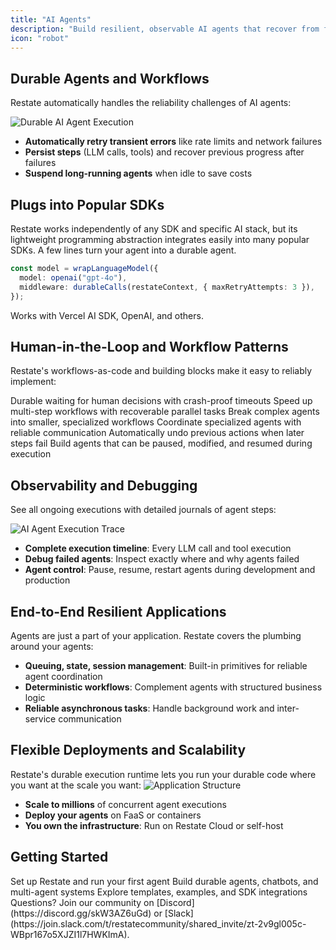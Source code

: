 ```yaml
---
title: "AI Agents"
description: "Build resilient, observable AI agents that recover from failures and handle complex multi-step tasks."
icon: "robot"
---
```


## Durable Agents and Workflows

Restate automatically handles the reliability challenges of AI agents:

<img src="/img/usecases/agents/durable-execution-animation-agents.gif" alt="Durable AI Agent Execution" />

- **Automatically retry transient errors** like rate limits and network failures
- **Persist steps** (LLM calls, tools) and recover previous progress after failures  
- **Suspend long-running agents** when idle to save costs

## Plugs into Popular SDKs

Restate works independently of any SDK and specific AI stack, but its lightweight programming abstraction integrates easily into many popular SDKs. A few lines turn your agent into a durable agent.

```typescript {"CODE_LOAD::ts/src/usecases/agents/weather-agent.ts#here"} 
const model = wrapLanguageModel({
  model: openai("gpt-4o"),
  middleware: durableCalls(restateContext, { maxRetryAttempts: 3 }),
});
```

Works with Vercel AI SDK, OpenAI, and others.

## Human-in-the-Loop and Workflow Patterns

Restate's workflows-as-code and building blocks make it easy to reliably implement:

<CardGroup cols={3}>
    <Card title="Human Approval" icon="user-check">
        Durable waiting for human decisions with crash-proof timeouts
    </Card>
    <Card title="Parallelization" icon="arrows-split-up-and-left">
        Speed up multi-step workflows with recoverable parallel tasks
    </Card>
    <Card title="Sub-workflows" icon="sitemap">
        Break complex agents into smaller, specialized workflows
    </Card>
    <Card title="Multi-agent Orchestration" icon="users-gear">
        Coordinate specialized agents with reliable communication
    </Card>
    <Card title="Compensation Patterns" icon="arrow-rotate-left">
        Automatically undo previous actions when later steps fail
    </Card>
    <Card title="Interruptible Agents" icon="hand">
        Build agents that can be paused, modified, and resumed during execution
    </Card>
</CardGroup>

## Observability and Debugging

See all ongoing executions with detailed journals of agent steps:

<Frame>
<img src="/img/usecases/agents/observability.png" alt="AI Agent Execution Trace" />
</Frame>

- **Complete execution timeline**: Every LLM call and tool execution
- **Debug failed agents**: Inspect exactly where and why agents failed
- **Agent control**: Pause, resume, restart agents during development and production

## End-to-End Resilient Applications

Agents are just a part of your application. Restate covers the plumbing around your agents:

- **Queuing, state, session management**: Built-in primitives for reliable agent coordination
- **Deterministic workflows**: Complement agents with structured business logic  
- **Reliable asynchronous tasks**: Handle background work and inter-service communication

## Flexible Deployments and Scalability

Restate's durable execution runtime lets you run your durable code where you want at the scale you want:
<img src="/img/tour/app_layout.svg" alt="Application Structure"/>

- **Scale to millions** of concurrent agent executions
- **Deploy your agents** on FaaS or containers
- **You own the infrastructure**: Run on Restate Cloud or self-host

## Getting Started

<CardGroup cols={3}>
  <Card title="Quickstart" icon="rocket" href="/installation">
    Set up Restate and run your first agent
  </Card>
  <Card title="Hands-on Tutorial" icon="pen" href="/tour/ai-agents">
    Build durable agents, chatbots, and multi-agent systems
  </Card>
  <Card title="AI Examples" icon="code" href="https://github.com/restatedev/ai-examples">
    Explore templates, examples, and SDK integrations
  </Card>
</CardGroup>

<Info>
    Questions? Join our community on [Discord](https://discord.gg/skW3AZ6uGd) or [Slack](https://join.slack.com/t/restatecommunity/shared_invite/zt-2v9gl005c-WBpr167o5XJZI1l7HWKImA).
</Info>

